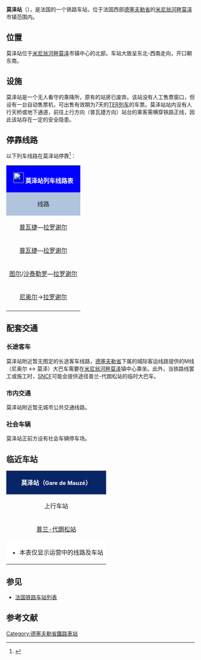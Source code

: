 {{Infobox station
| name          =[[File:Sncf-logo.svg|32x32px]]莫泽站<br>{{lang|fr|Gare de Mauzé}} 
| type          = [[法国铁路|法国铁路]]
| image = 
|image_caption = 
| address       = {{FRA}}[[德塞夫勒省|德塞夫勒省]]米尼翁河畔莫泽
| latd          = 46
| latm          = 11
| lats          = 59
| latNS         = N
| longd         = 0
| longm         = 40
| longs         = 26
| longEW        = W
| operator = [[File:_Sncf-logo.svg|32x32px]]
| coordinates_display = yes
| iso_region    = FR
| line          = 
* [[普瓦捷－拉罗谢尔铁路|普瓦捷－拉罗谢尔铁路]] 
| structure           = 地面
| levels              = 
| platform      = 2
| tracks        = 2
| elevation = 20米
| opened        = 1857年9月7日
| rebuilt =
| status = 使用中
| closed        = 
| passengers= 约5.4万人次<ref>{{Cite web|url=https://ressources.data.sncf.com/explore/dataset/frequentation-gares/?sort=voyageurs_2014&q=mauze|title=Fréquentation en gares|accessdate=2016-12-26|author=SNCF|date=|language=法语|publisher=SNCF Open Data}}</ref>
| pass_year= 2015年
| ADA                 = 
| station_type = 乘降所
| connections = （无）
| route_map =
| map_locator   = 
| note =
| services = TER
}}

'''莫泽站'''（{{lang-fr|Gare de Mauzé}}），是法国的一个铁路车站，位于法国西部[[德塞夫勒省|德塞夫勒省]]的[[米尼翁河畔莫泽|米尼翁河畔莫泽]]市镇范围内。

==位置==

莫泽站位于[[米尼翁河畔莫泽|米尼翁河畔莫泽]]市镇中心的北部。车站大致呈东北-西南走向，开口朝东南。

==设施==

莫泽站是一个无人看守的乘降所，原有的站房已废弃。该站没有人工售票窗口，但设有一台自动售票机，可出售有效期为7天的[[法国大区列车|TER列车]]的车票。莫泽站站内没有人行天桥或地下通道，前往上行方向（普瓦捷方向）站台的乘客需横穿铁路正线，因此该站存在一定的安全隐患。

== 停靠线路 ==

{{动态列表|最后更新时间：2016年12月26日。本章节内容仅供参考，不排除因施工或罢工而引发的临时性变更。欢迎修正和补充}}

以下列车线路在莫泽站停靠<ref>{{Cite web|url=http://www.ter.sncf.com/poitou-charentes/gares/87485250/Mauz%C3%A9/pratique|title=HALTE FERROVIAIRE MAUZÉ|accessdate=2016-12-26|author=SNCF|date=|language=法语|publisher=TER Poitou-Charentes}}</ref>：

{| class="wikitable mw-collapsible" 
|colspan="5" style="background:#0000FF" align="center" |[[File:_Sncf-logo.svg|28x28px]] <font color=#FFFFFF>'''莫泽站列车线路表'''</font>
|-
!style="background:#B0C4DE"| 线路
!style="background:#B0C4DE"|车种
!style="background:#B0C4DE"|上一站
!style="background:#B0C4DE"|下一站
!style="background:#B0C4DE"|大致运行频率{{noteTag|name=noteA}}
|-
|[[普瓦捷站|普瓦捷]]—[[拉罗谢尔城站|拉罗谢尔]]
| rowspan="4" align="center"|'''[[法国大区列车|TER]]'''
|[[普兰-代朗松站|普兰-代朗松]]
|[[叙热尔站|叙热尔]]
|每天1趟{{noteTag|name=noteB}}
|-
|[[普瓦捷站|普瓦捷]]—[[拉罗谢尔城站|拉罗谢尔]]
|[[尼奥尔站|尼奥尔]]
|[[叙热尔站|叙热尔]]
|每天7趟左右
|-
|[[图尔站|图尔]]/[[沙泰勒罗站|沙泰勒罗]]—[[拉罗谢尔城站|拉罗谢尔]]
|[[尼奥尔站|尼奥尔]]
|[[叙热尔站|叙热尔]]
|每天1趟
|-
|[[尼奥尔站|尼奥尔]]→[[拉罗谢尔城站|拉罗谢尔]]
|[[尼奥尔站|尼奥尔]]
|[[叙热尔站|叙热尔]]
|每天1班（单向）{{noteTag|name=noteB}}
|-
|colspan="5" style="background:#FFFFFF"|{{noteFoot|1=
{{noteTag|name=noteA|1=在本栏中，往返1次为"1趟"；除特别标明外，其数据仅工作日有效，周末及节假日列车数量可能会减少或停运}}
{{noteTag|name=noteB|1=周六、周日及节假日停运}}
}}
|}

==配套交通==
===长途客车===

莫泽站附近暂无图定的长途客车线路，[[德塞夫勒省|德塞夫勒省]]下属的城际客运线路提供的M线（尼奥尔 ↔ 莫泽）大巴车需要在[[米尼翁河畔莫泽|米尼翁河畔莫泽]]镇中心乘坐。此外，当铁路线罢工或施工时，[[SNCF|SNCF]]可能会提供途径普兰-代朗松站的临时大巴车。

===市内交通===

莫泽站附近暂无城市公共交通线路。

===社会车辆===

莫泽站正前方设有社会车辆停车场。

==临近车站==

{|class="wikitable mw-collapsible" style="margin: 0 auto; width:42em;"
|colspan="3"  style="background:#082567" align="center"|<font color=#FFFFFF>'''莫泽站（<span style="font-size:11pt;">Gare de Mauzé</span>）'''</font>
|-
!上行车站
!线路
!下行车站
|-
|align="center" |[[普兰-代朗松站|普兰-代朗松站]]
|align="center" |'''[[普瓦捷－拉罗谢尔铁路|普瓦捷－拉罗谢尔铁路]]'''
|align="center" |[[叙热尔站|叙热尔站]]
|-
|colspan="3" style="background:#FFFFFF"|
*本表仅显示运营中的线路及车站
|}

==参见==
* [[法国铁路车站列表|法国铁路车站列表]]

== 参考文献 ==
{{Reflist}}

[[Category:德塞夫勒省鐵路車站|Category:德塞夫勒省鐵路車站]]